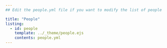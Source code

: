 ```yaml
---
## Edit the people.yml file if you want to modify the list of people

title: "People"
listing:
  - id: people
    template: ../_theme/people.ejs
    contents: people.yml
---
```



::: {#people}
:::

